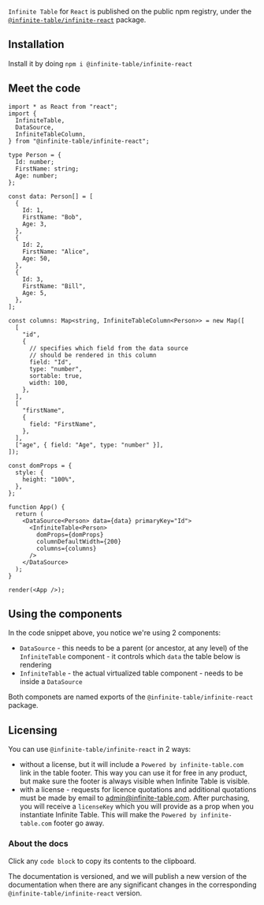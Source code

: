 `Infinite Table` for `React` is published on the public npm registry, under the [`@infinite-table/infinite-react`](https://www.npmjs.com/package/@infinite-table/infinite-react) package.

## Installation

Install it by doing `npm i @infinite-table/infinite-react`

## Meet the code

```tsx height=450 live title=Getting-started-example
import * as React from "react";
import {
  InfiniteTable,
  DataSource,
  InfiniteTableColumn,
} from "@infinite-table/infinite-react";

type Person = {
  Id: number;
  FirstName: string;
  Age: number;
};

const data: Person[] = [
  {
    Id: 1,
    FirstName: "Bob",
    Age: 3,
  },
  {
    Id: 2,
    FirstName: "Alice",
    Age: 50,
  },
  {
    Id: 3,
    FirstName: "Bill",
    Age: 5,
  },
];

const columns: Map<string, InfiniteTableColumn<Person>> = new Map([
  [
    "id",
    {
      // specifies which field from the data source
      // should be rendered in this column
      field: "Id",
      type: "number",
      sortable: true,
      width: 100,
    },
  ],
  [
    "firstName",
    {
      field: "FirstName",
    },
  ],
  ["age", { field: "Age", type: "number" }],
]);

const domProps = {
  style: {
    height: "100%",
  },
};

function App() {
  return (
    <DataSource<Person> data={data} primaryKey="Id">
      <InfiniteTable<Person>
        domProps={domProps}
        columnDefaultWidth={200}
        columns={columns}
      />
    </DataSource>
  );
}

render(<App />);
```

## Using the components

In the code snippet above, you notice we're using 2 components:

- `DataSource` - this needs to be a parent (or ancestor, at any level) of the `InfiniteTable` component - it controls which `data` the table below is rendering
- `InfiniteTable` - the actual virtualized table component - needs to be inside a `DataSource`

Both componets are named exports of the `@infinite-table/infinite-react` package.

## Licensing

You can use `@infinite-table/infinite-react` in 2 ways:

- without a license, but it will include a `Powered by infinite-table.com` link in the table footer. This way you can use it for free in any product, but make sure the footer is always visible when Infinite Table is visible.
- with a license - requests for licence quotations and additional quotations must be made by email to admin@infinite-table.com. After purchasing, you will receive a `licenseKey` which you will provide as a prop when you instantiate Infinite Table. This will make the `Powered by infinite-table.com` footer go away.

### About the docs

Click any `code block` to copy its contents to the clipboard.

The documentation is versioned, and we will publish a new version of the documentation when there are any significant changes in the corresponding `@infinite-table/infinite-react` version.
